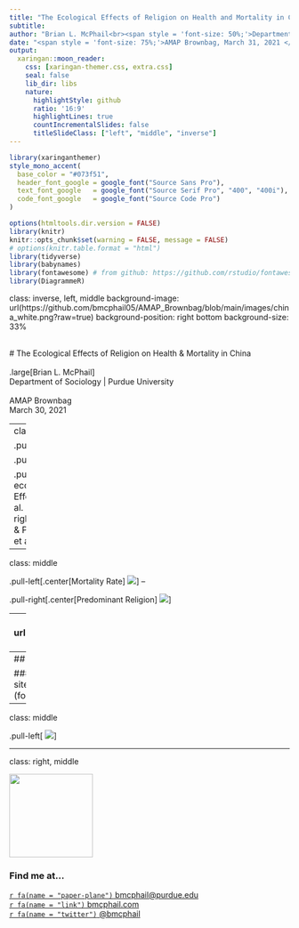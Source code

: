 ```yaml
---
title: "The Ecological Effects of Religion on Health and Mortality in China"
subtitle: 
author: "Brian L. McPhail<br><span style = 'font-size: 50%;'>Department of Sociology | Purdue University</span>"
date: "<span style = 'font-size: 75%;'>AMAP Brownbag, March 31, 2021 </span>"
output:
  xaringan::moon_reader:
    css: [xaringan-themer.css, extra.css]
    seal: false
    lib_dir: libs
    nature:
      highlightStyle: github
      ratio: '16:9'
      highlightLines: true
      countIncrementalSlides: false
      titleSlideClass: ["left", "middle", "inverse"]
---
```


```r
library(xaringanthemer)
style_mono_accent(
  base_color = "#073f51",
  header_font_google = google_font("Source Sans Pro"),
  text_font_google   = google_font("Source Serif Pro", "400", "400i"),
  code_font_google   = google_font("Source Code Pro")
)
```

```r
options(htmltools.dir.version = FALSE)
library(knitr)
knitr::opts_chunk$set(warning = FALSE, message = FALSE)
# options(knitr.table.format = "html")
library(tidyverse)
library(babynames)
library(fontawesome) # from github: https://github.com/rstudio/fontawesome
library(DiagrammeR)
```
class: inverse, left, middle
background-image: url(https://github.com/bmcphail05/AMAP_Brownbag/blob/main/images/china_white.png?raw=true)
background-position: right bottom
background-size: 33%

<br>
# The Ecological Effects of Religion on Health & Mortality in China
<br>
<br>
.large[Brian L. McPhail]  
Department of Sociology | Purdue University  
<br>AMAP Brownbag    
March 30, 2021

---
class: middle 

.pull-left[
![](https://github.com/bmcphail05/AMAP_Brownbag/blob/main/images/berkman2000.jpg?raw=true)
]

.pull-right[
![](https://www.researchgate.net/publication/237200852/figure/fig3/AS:406849846300680@1474011970545/Theoretical-model-of-causal-pathways-to-physical-health-for-Western-monotheistic.png)
]

.pull-left[.center[Socio-ecological Model of Place Effects on Health (Berkman et al. 2000)]]
.pull-right[.center[Religion/Spirituality & Physical Health Model (Koenig et al. 2012)]]
---

class: middle

.pull-left[.center[Mortality Rate]
![](https://github.com/bmcphail05/AMAP_Brownbag/blob/main/images/mortality.png?raw=true)
]
--

.pull-right[.center[Predominant Religion]
![](https://github.com/bmcphail05/AMAP_Brownbag/blob/main/images/dom_rel.png?raw=true)
]

---
class: center, middle
background-image: url("https://github.com/bmcphail05/AMAP_Brownbag/blob/main/images/china-grey.png?raw=true")
background-size: contain

### How is the religious environment associated with individual-level health outcomes among middle-age and older adults in China?

---
## Data
#### Dependent Variable  
Measures of Individual Health 

 
#### Independent Variable
Religious Environment
- approximate using religious sites from the [Online Spiritual Atlas of China (OSAC)](https://purr.purdue.edu/publications/3210/versions?v=2)
- \# of sites per 10k people (for each of China's 5 major religions)

---
class: middle 

.pull-left[
![](https://github.com/bmcphail05/AMAP_Brownbag/blob/main/images/nested_data.png?raw=true)
]


---
class: right, middle

<img class="circle" src="https://github.com/bmcphail05.png" width="150px"/>

### Find me at...

[`r fa(name = "paper-plane")` bmcphail@purdue.edu](mailto:bmcphail@purdue.edu)  
[`r fa(name = "link")` bmcphail.com](https://bmcphail.com)  
[`r fa(name = "twitter")` @bmcphail](http://twitter.com/bmcphail)  



